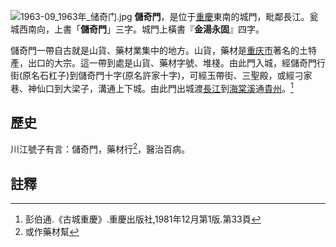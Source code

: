 [[File:1963-09_1963年_储奇门.jpg|thumb]]
'''儲奇門'''，是位于[[重慶|重慶]]東南的城門，毗鄰長江。瓮城西南向，上書「'''儲奇門'''」三字。城門上橫書『'''金湯永固'''』四字。

儲奇門一帶自古就是山貨、藥材業集中的地方。山貨，藥材是[[重庆市|重庆市]]著名的土特產，出口的大宗。這一帶到處是山貨、藥材字號、堆棧。由此門入城，經儲奇門行街(原名石杠子)到儲奇門十字(原名許家十字)，可經玉帶街、三聖殿，或經刁家巷、神仙口到大梁子，溝通上下城。由此門出城渡[[長江|長江]]到[[海棠溪|海棠溪]]通[[貴州|貴州]]。<ref>彭伯通.《古城重慶》.重慶出版社,1981年12月第1版.第33頁</ref>

== 歷史 ==
川江號子有言：儲奇門，藥材行<ref>或作藥材幫</ref>，醫治百病。

==註釋==
{{reflist}}

{{重慶城門}}